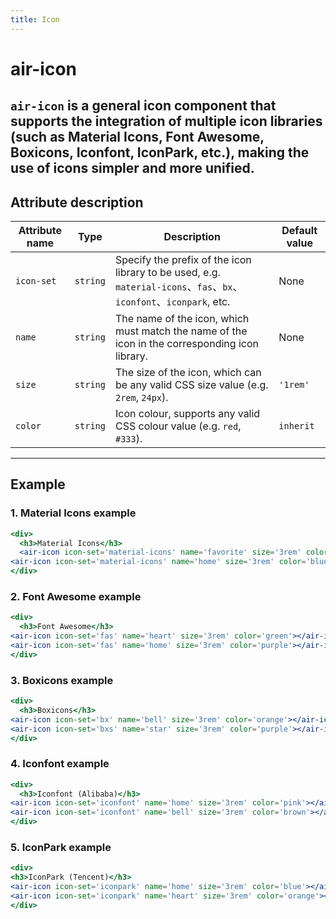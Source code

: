 ```yaml
---
title: Icon
---
```

# air-icon
`air-icon` is a general icon component that supports the integration of multiple icon libraries (such as Material Icons, Font Awesome, Boxicons, Iconfont, IconPark, etc.), making the use of icons simpler and more unified.
---
## Attribute description
| Attribute name     | Type     | Description                                                                                           | Default value    |
| ---------- | -------- | ---------------------------------------------------------------------------------------------- | --------- |
| `icon-set` | `string` | Specify the prefix of the icon library to be used, e.g. `material-icons`、`fas`、`bx`、`iconfont`、`iconpark`, etc. | None         |
| `name`     | `string` | The name of the icon, which must match the name of the icon in the corresponding icon library.                                                           | None         |
| `size`     | `string` | The size of the icon, which can be any valid CSS size value (e.g. `2rem`, `24px`).                                       | `'1rem'`  |
| `color`    | `string` | Icon colour, supports any valid CSS colour value (e.g. `red`, `#333`).                                        | `inherit` |
---
## Example
### 1. Material Icons example
```jsx live
<div>
  <h3>Material Icons</h3>
  <air-icon icon-set='material-icons' name='favorite' size='3rem' color='red'></air-icon>
<air-icon icon-set='material-icons' name='home' size='3rem' color='blue'></air-icon>
</div>
```
### 2. Font Awesome example
```jsx live
<div>
  <h3>Font Awesome</h3>
<air-icon icon-set='fas' name='heart' size='3rem' color='green'></air-icon>
<air-icon icon-set='fas' name='home' size='3rem' color='purple'></air-icon>
</div>
```
### 3. Boxicons example
```jsx live
<div>
  <h3>Boxicons</h3>
<air-icon icon-set='bx' name='bell' size='3rem' color='orange'></air-icon>
<air-icon icon-set='bxs' name='star' size='3rem' color='purple'></air-icon>
</div>
```
### 4. Iconfont example
```jsx live
<div>
  <h3>Iconfont (Alibaba)</h3>
<air-icon icon-set='iconfont' name='home' size='3rem' color='pink'></air-icon>
<air-icon icon-set='iconfont' name='bell' size='3rem' color='brown'></air-icon>
</div>
```
### 5. IconPark example
```jsx live
<div>
<h3>IconPark (Tencent)</h3>
<air-icon icon-set='iconpark' name='home' size='3rem' color='blue'></air-icon>
<air-icon icon-set='iconpark' name='heart' size='3rem' color='orange'></air-icon>
</div>